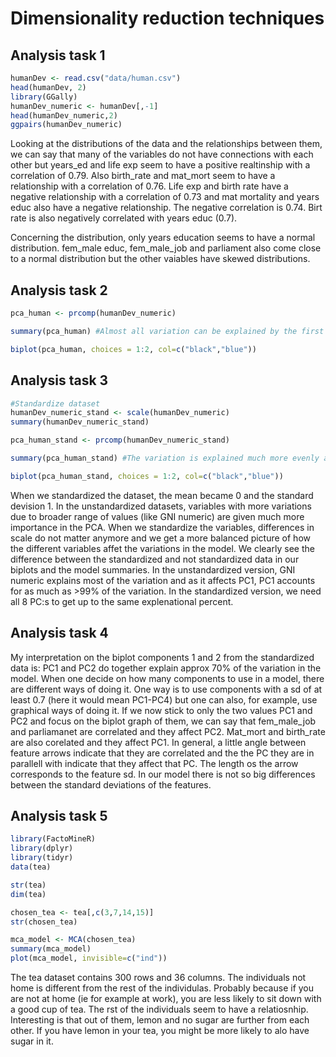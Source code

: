 # Dimensionality reduction techniques

## Analysis task 1
```r
humanDev <- read.csv("data/human.csv")
head(humanDev, 2)
library(GGally)
humanDev_numeric <- humanDev[,-1]
head(humanDev_numeric,2)
ggpairs(humanDev_numeric)

``` 

Looking at the distributions of the data and the relationships between them, we can say that many of the variables do not have connections with each other but years_ed and life exp seem to have a positive realtinship with a correlation of 0.79. Also birth_rate and mat_mort seem to have a relationship with a correlation of 0.76. Life exp and birth rate have a negative relationship with a correlation of 0.73 and mat mortality and years educ also have a negative relationship. The negative correlation is 0.74. Birt rate is also negatively correlated with years educ (0.7).

Concerning the distribution, only years education seems to have a normal distribution. fem_male educ, fem_male_job and parliament also come close to a normal distribution but the other vaiables have skewed distributions.

## Analysis task 2
```r
pca_human <- prcomp(humanDev_numeric)

summary(pca_human) #Almost all variation can be explained by the first PC

biplot(pca_human, choices = 1:2, col=c("black","blue"))

```

## Analysis task 3


```r
#Standardize dataset
humanDev_numeric_stand <- scale(humanDev_numeric)
summary(humanDev_numeric_stand)

pca_human_stand <- prcomp(humanDev_numeric_stand)

summary(pca_human_stand) #The variation is explained much more evenly across the components than with the unstandardized dataset

biplot(pca_human_stand, choices = 1:2, col=c("black","blue"))


```

When we standardized the dataset, the mean became 0 and the standard devision 1. In the unstandardized datasets, variables with more variations due to broader range of values (like GNI numeric) are given much more importance in the PCA. When we standardize the variables, differences in scale do not matter anymore and we get a more balanced picture of how the different variables affet the variations in the model. We clearly see the difference between the standardized and not standardized data in our biplots and the model summaries. In the unstandardized version, GNI numeric explains most of the variation and as it affects PC1, PC1 accounts for as much as >99% of the variation. In the standardized version, we need all 8 PC:s to get up to the same explenational percent.

## Analysis task 4
My interpretation on the biplot components 1 and 2 from the standardized data is: 
PC1 and PC2 do together explain approx 70% of the variation in the model. When one decide on how many components to use in a model, there are different ways of doing it. One way is to use components with a sd of at least 0.7 (here it would mean PC1-PC4) but one can also, for example, use graphical ways of doing it. If we now stick to only the two values PC1 and PC2 and focus on the biplot graph of them, we can say that fem_male_job and parliamanet are correlated and they affect PC2. Mat_mort and birth_rate are also corelated and they affect PC1. In general, a little angle between feature arrows indicate that they are correlated and the the PC they are in parallell with indicate that they affect that PC. The length os the arrow corresponds to the feature sd. In our model there is not so big differences between the standard deviations of the features.


## Analysis task 5
```r
library(FactoMineR)
library(dplyr)
library(tidyr)
data(tea)

str(tea)
dim(tea)

chosen_tea <- tea[,c(3,7,14,15)]
str(chosen_tea)

mca_model <- MCA(chosen_tea)
summary(mca_model)
plot(mca_model, invisible=c("ind"))

```

The tea dataset contains 300 rows and 36 columns. The individuals not home is different from the rest of the individulas. Probably because if you are not at home (ie for example at work), you are less likely to sit down with a good cup of tea. The rst of the individuals seem to have a relatiosnhip. Interesting is that out of them, lemon and no sugar are further from each other. If you have lemon in your tea, you might be more likely to alo have sugar in it.


